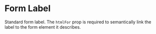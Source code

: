  

<Meta of={FormLabelStories}/>

# Form Label

Standard form label. The `htmlFor` prop is required to semantically link the label to the form element it describes. 

<Controls />

<Stories/>